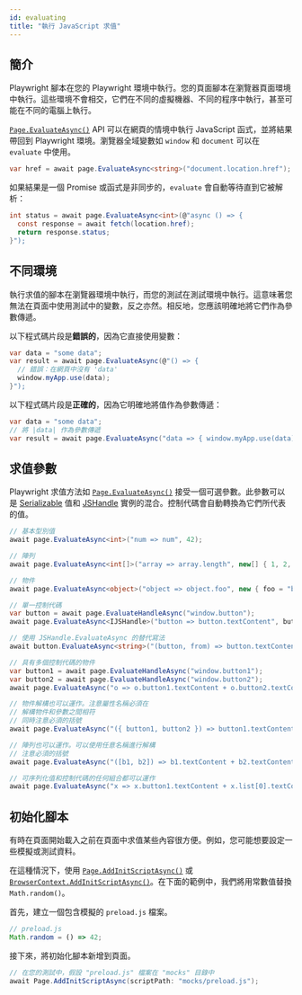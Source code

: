 ```yaml
---
id: evaluating
title: "執行 JavaScript 求值"
---
```


## 簡介

Playwright 腳本在您的 Playwright 環境中執行。您的頁面腳本在瀏覽器頁面環境中執行。這些環境不會相交，它們在不同的虛擬機器、不同的程序中執行，甚至可能在不同的電腦上執行。

[`Page.EvaluateAsync()`](/api/class-page.mdx#page-evaluate) API 可以在網頁的情境中執行 JavaScript 函式，並將結果帶回到 Playwright 環境。瀏覽器全域變數如 `window` 和 `document` 可以在 `evaluate` 中使用。

```csharp
var href = await page.EvaluateAsync<string>("document.location.href");
```

如果結果是一個 Promise 或函式是非同步的，`evaluate` 會自動等待直到它被解析：

```csharp
int status = await page.EvaluateAsync<int>(@"async () => {
  const response = await fetch(location.href);
  return response.status;
}");
```

## 不同環境

執行求值的腳本在瀏覽器環境中執行，而您的測試在測試環境中執行。這意味著您無法在頁面中使用測試中的變數，反之亦然。相反地，您應該明確地將它們作為參數傳遞。

以下程式碼片段是**錯誤的**，因為它直接使用變數：

```csharp
var data = "some data";
var result = await page.EvaluateAsync(@"() => {
  // 錯誤：在網頁中沒有 'data'
  window.myApp.use(data);
}");
```

以下程式碼片段是**正確的**，因為它明確地將值作為參數傳遞：

```csharp
var data = "some data";
// 將 |data| 作為參數傳遞
var result = await page.EvaluateAsync("data => { window.myApp.use(data); }", data);
```

## 求值參數

Playwright 求值方法如 [`Page.EvaluateAsync()`](/api/class-page.mdx#page-evaluate) 接受一個可選參數。此參數可以是 [Serializable] 值和 [JSHandle] 實例的混合。控制代碼會自動轉換為它們所代表的值。

```csharp
// 基本型別值
await page.EvaluateAsync<int>("num => num", 42);

// 陣列
await page.EvaluateAsync<int[]>("array => array.length", new[] { 1, 2, 3 });

// 物件
await page.EvaluateAsync<object>("object => object.foo", new { foo = "bar" });

// 單一控制代碼
var button = await page.EvaluateHandleAsync("window.button");
await page.EvaluateAsync<IJSHandle>("button => button.textContent", button);

// 使用 JSHandle.EvaluateAsync 的替代寫法
await button.EvaluateAsync<string>("(button, from) => button.textContent.substring(from)", 5);

// 具有多個控制代碼的物件
var button1 = await page.EvaluateHandleAsync("window.button1");
var button2 = await page.EvaluateHandleAsync("window.button2");
await page.EvaluateAsync("o => o.button1.textContent + o.button2.textContent", new { button1, button2 });

// 物件解構也可以運作。注意屬性名稱必須在
// 解構物件和參數之間相符
// 同時注意必須的括號
await page.EvaluateAsync("({ button1, button2 }) => button1.textContent + button2.textContent", new { button1, button2 });

// 陣列也可以運作。可以使用任意名稱進行解構
// 注意必須的括號
await page.EvaluateAsync("([b1, b2]) => b1.textContent + b2.textContent", new[] { button1, button2 });

// 可序列化值和控制代碼的任何組合都可以運作
await page.EvaluateAsync("x => x.button1.textContent + x.list[0].textContent + String(x.foo)", new { button1, list = new[] { button2 }, foo = null as object });
```

## 初始化腳本

有時在頁面開始載入之前在頁面中求值某些內容很方便。例如，您可能想要設定一些模擬或測試資料。

在這種情況下，使用 [`Page.AddInitScriptAsync()`](/api/class-page.mdx#page-add-init-script) 或 [`BrowserContext.AddInitScriptAsync()`](/api/class-browsercontext.mdx#browser-context-add-init-script)。在下面的範例中，我們將用常數值替換 `Math.random()`。

首先，建立一個包含模擬的 `preload.js` 檔案。

```js
// preload.js
Math.random = () => 42;
```

接下來，將初始化腳本新增到頁面。

```csharp
// 在您的測試中，假設 "preload.js" 檔案在 "mocks" 目錄中
await Page.AddInitScriptAsync(scriptPath: "mocks/preload.js");
```


[Accessibility]: /api/class-accessibility.mdx "Accessibility"
[APIRequest]: /api/class-apirequest.mdx "APIRequest"
[APIRequestContext]: /api/class-apirequestcontext.mdx "APIRequestContext"
[APIResponse]: /api/class-apiresponse.mdx "APIResponse"
[APIResponseAssertions]: /api/class-apiresponseassertions.mdx "APIResponseAssertions"
[Browser]: /api/class-browser.mdx "Browser"
[BrowserContext]: /api/class-browsercontext.mdx "BrowserContext"
[BrowserType]: /api/class-browsertype.mdx "BrowserType"
[CDPSession]: /api/class-cdpsession.mdx "CDPSession"
[CDPSessionEvent]: /api/class-cdpsessionevent.mdx "CDPSessionEvent"
[Clock]: /api/class-clock.mdx "Clock"
[ConsoleMessage]: /api/class-consolemessage.mdx "ConsoleMessage"
[Dialog]: /api/class-dialog.mdx "Dialog"
[Download]: /api/class-download.mdx "Download"
[ElementHandle]: /api/class-elementhandle.mdx "ElementHandle"
[FileChooser]: /api/class-filechooser.mdx "FileChooser"
[FormData]: /api/class-formdata.mdx "FormData"
[Frame]: /api/class-frame.mdx "Frame"
[FrameLocator]: /api/class-framelocator.mdx "FrameLocator"
[JSHandle]: /api/class-jshandle.mdx "JSHandle"
[Keyboard]: /api/class-keyboard.mdx "Keyboard"
[Locator]: /api/class-locator.mdx "Locator"
[LocatorAssertions]: /api/class-locatorassertions.mdx "LocatorAssertions"
[Mouse]: /api/class-mouse.mdx "Mouse"
[Page]: /api/class-page.mdx "Page"
[PageAssertions]: /api/class-pageassertions.mdx "PageAssertions"
[Playwright]: /api/class-playwright.mdx "Playwright"
[PlaywrightAssertions]: /api/class-playwrightassertions.mdx "PlaywrightAssertions"
[Request]: /api/class-request.mdx "Request"
[Response]: /api/class-response.mdx "Response"
[Route]: /api/class-route.mdx "Route"
[Selectors]: /api/class-selectors.mdx "Selectors"
[TimeoutError]: /api/class-timeouterror.mdx "TimeoutError"
[Touchscreen]: /api/class-touchscreen.mdx "Touchscreen"
[Tracing]: /api/class-tracing.mdx "Tracing"
[Video]: /api/class-video.mdx "Video"
[WebError]: /api/class-weberror.mdx "WebError"
[WebSocket]: /api/class-websocket.mdx "WebSocket"
[WebSocketFrame]: /api/class-websocketframe.mdx "WebSocketFrame"
[WebSocketRoute]: /api/class-websocketroute.mdx "WebSocketRoute"
[Worker]: /api/class-worker.mdx "Worker"
[Element]: https://developer.mozilla.org/en-US/docs/Web/API/element "Element"
[EvaluationArgument]: /evaluating.mdx#evaluation-argument "EvaluationArgument"
[Promise]: https://developer.mozilla.org/en-US/docs/Web/JavaScript/Reference/Global_Objects/Promise "Promise"
[iterator]: https://developer.mozilla.org/en-US/docs/Web/JavaScript/Reference/Iteration_protocols "Iterator"
[origin]: https://developer.mozilla.org/en-US/docs/Glossary/Origin "Origin"
[selector]: https://developer.mozilla.org/en-US/docs/Web/CSS/CSS_Selectors "selector"
[Serializable]: https://developer.mozilla.org/en-US/docs/Web/JavaScript/Reference/Global_Objects/JSON/stringify#Description "Serializable"
[UIEvent.detail]: https://developer.mozilla.org/en-US/docs/Web/API/UIEvent/detail "UIEvent.detail"
[UnixTime]: https://en.wikipedia.org/wiki/Unix_time "Unix Time"
[xpath]: https://developer.mozilla.org/en-US/docs/Web/XPath "xpath"

[bool]: https://docs.microsoft.com/en-us/dotnet/api/system.boolean "bool"
[Date]: https://learn.microsoft.com/en-us/dotnet/api/system.datetime "DateTime"
[double]: https://docs.microsoft.com/en-us/dotnet/api/system.double "double"
[byte]: https://docs.microsoft.com/en-us/dotnet/api/system.byte "byte"
[int]: https://docs.microsoft.com/en-us/dotnet/api/system.int32 "int"
[long]: https://docs.microsoft.com/en-us/dotnet/api/system.int64 "long"
[void]: https://docs.microsoft.com/en-us/dotnet/csharp/language-reference/builtin-types/void "void"
[string]: https://docs.microsoft.com/en-us/dotnet/api/system.string "string"
[URL]: https://nodejs.org/api/url.html "URL"
[Regex]: https://docs.microsoft.com/en-us/dotnet/api/system.text.regularexpressions.regex "Regex"

[Action]: https://docs.microsoft.com/en-us/dotnet/api/system.action-1 "Action"
[Func]: https://docs.microsoft.com/en-us/dotnet/api/system.func-2 "Func"
[IEnumerable]: https://docs.microsoft.com/en-us/dotnet/api/system.collections.ienumerable "IEnumerable"
[IReadOnlyList]: https://learn.microsoft.com/en-us/dotnet/api/system.collections.generic.ireadonlylist-1?view=net-9.0 "IReadOnlyList"
[IDictionary]: https://docs.microsoft.com/en-us/dotnet/api/system.collections.idictionary "IDictionary"
[Task]: https://docs.microsoft.com/en-us/dotnet/api/system.threading.tasks.task?view=net-5.0 "Task"
[IReadOnlyDictionary]: https://docs.microsoft.com/en-us/dotnet/api/system.collections.generic.ireadonlydictionary-2 "IReadOnlyDictionary"
[JsonElement]: https://docs.microsoft.com/en-us/dotnet/api/system.text.json.jsonelement "JsonElement"

[all available image tags]: https://mcr.microsoft.com/en-us/product/playwright/dotnet/about "all available image tags"
[Microsoft Artifact Registry]: https://mcr.microsoft.com/en-us/product/playwright/dotnet/about "Microsoft Artifact Registry"
[Dockerfile.noble]: https://github.com/microsoft/playwright-dotnet/blob/main/utils/docker/Dockerfile.noble "Dockerfile.noble"

